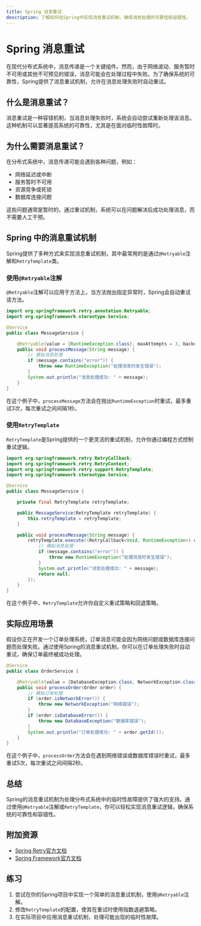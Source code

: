 ```yaml
---
title: Spring 消息重试
description: 了解如何在Spring中实现消息重试机制，确保消息处理的可靠性和容错性。
---
```


# Spring 消息重试

在现代分布式系统中，消息传递是一个关键组件。然而，由于网络波动、服务暂时不可用或其他不可预见的错误，消息可能会在处理过程中失败。为了确保系统的可靠性，Spring提供了消息重试机制，允许在消息处理失败时自动重试。

## 什么是消息重试？

消息重试是一种容错机制，当消息处理失败时，系统会自动尝试重新处理该消息。这种机制可以显著提高系统的可靠性，尤其是在面对临时性故障时。

## 为什么需要消息重试？

在分布式系统中，消息传递可能会遇到各种问题，例如：

- 网络延迟或中断
- 服务暂时不可用
- 资源竞争或死锁
- 数据库连接问题

这些问题通常是暂时的，通过重试机制，系统可以在问题解决后成功处理消息，而不需要人工干预。

## Spring 中的消息重试机制

Spring提供了多种方式来实现消息重试机制，其中最常用的是通过`@Retryable`注解和`RetryTemplate`类。

### 使用`@Retryable`注解

`@Retryable`注解可以应用于方法上，当方法抛出指定异常时，Spring会自动重试该方法。

```java
import org.springframework.retry.annotation.Retryable;
import org.springframework.stereotype.Service;

@Service
public class MessageService {

    @Retryable(value = {RuntimeException.class}, maxAttempts = 3, backoff = @Backoff(delay = 1000))
    public void processMessage(String message) {
        // 模拟消息处理
        if (message.contains("error")) {
            throw new RuntimeException("处理消息时发生错误");
        }
        System.out.println("消息处理成功: " + message);
    }
}
```

在这个例子中，`processMessage`方法会在抛出`RuntimeException`时重试，最多重试3次，每次重试之间间隔1秒。

### 使用`RetryTemplate`

`RetryTemplate`是Spring提供的一个更灵活的重试机制，允许你通过编程方式控制重试逻辑。

```java
import org.springframework.retry.RetryCallback;
import org.springframework.retry.RetryContext;
import org.springframework.retry.support.RetryTemplate;
import org.springframework.stereotype.Service;

@Service
public class MessageService {

    private final RetryTemplate retryTemplate;

    public MessageService(RetryTemplate retryTemplate) {
        this.retryTemplate = retryTemplate;
    }

    public void processMessage(String message) {
        retryTemplate.execute((RetryCallback<Void, RuntimeException>) context -> {
            // 模拟消息处理
            if (message.contains("error")) {
                throw new RuntimeException("处理消息时发生错误");
            }
            System.out.println("消息处理成功: " + message);
            return null;
        });
    }
}
```

在这个例子中，`RetryTemplate`允许你自定义重试策略和回退策略。

## 实际应用场景

假设你正在开发一个订单处理系统，订单消息可能会因为网络问题或数据库连接问题而处理失败。通过使用Spring的消息重试机制，你可以在订单处理失败时自动重试，确保订单最终被成功处理。

```java
@Service
public class OrderService {

    @Retryable(value = {DatabaseException.class, NetworkException.class}, maxAttempts = 5, backoff = @Backoff(delay = 2000))
    public void processOrder(Order order) {
        // 模拟订单处理
        if (order.isNetworkError()) {
            throw new NetworkException("网络错误");
        }
        if (order.isDatabaseError()) {
            throw new DatabaseException("数据库错误");
        }
        System.out.println("订单处理成功: " + order.getId());
    }
}
```

在这个例子中，`processOrder`方法会在遇到网络错误或数据库错误时重试，最多重试5次，每次重试之间间隔2秒。

## 总结

Spring的消息重试机制为处理分布式系统中的临时性故障提供了强大的支持。通过使用`@Retryable`注解或`RetryTemplate`，你可以轻松实现消息重试逻辑，确保系统的可靠性和容错性。

## 附加资源

- [Spring Retry官方文档](https://docs.spring.io/spring-retry/docs/current/reference/html/)
- [Spring Framework官方文档](https://docs.spring.io/spring-framework/docs/current/reference/html/)

## 练习

1. 尝试在你的Spring项目中实现一个简单的消息重试机制，使用`@Retryable`注解。
2. 修改`RetryTemplate`的配置，使其在重试时使用指数退避策略。
3. 在实际项目中应用消息重试机制，处理可能出现的临时性故障。
